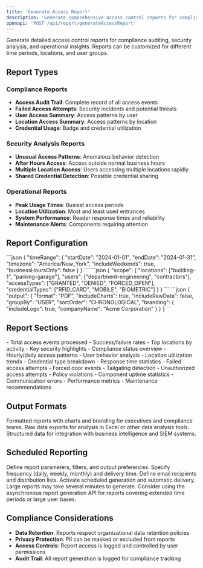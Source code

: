 ```yaml
---
title: 'Generate Access Report'
description: 'Generate comprehensive access control reports for compliance and analysis'
openapi: 'POST /api/report/generateAccessReport'
---
```


Generate detailed access control reports for compliance auditing, security analysis, and operational insights. Reports can be customized for different time periods, locations, and user groups.

## Report Types

### Compliance Reports
- **Access Audit Trail**: Complete record of all access events
- **Failed Access Attempts**: Security incidents and potential threats
- **User Access Summary**: Access patterns by user
- **Location Access Summary**: Access patterns by location
- **Credential Usage**: Badge and credential utilization

### Security Analysis Reports
- **Unusual Access Patterns**: Anomalous behavior detection
- **After Hours Access**: Access outside normal business hours
- **Multiple Location Access**: Users accessing multiple locations rapidly
- **Shared Credential Detection**: Possible credential sharing

### Operational Reports
- **Peak Usage Times**: Busiest access periods
- **Location Utilization**: Most and least used entrances
- **System Performance**: Reader response times and reliability
- **Maintenance Alerts**: Components requiring attention

## Report Configuration

<Tabs>
<Tab title="Time Period">
```json
{
  "timeRange": {
    "startDate": "2024-01-01",
    "endDate": "2024-01-31",
    "timezone": "America/New_York",
    "includeWeekends": true,
    "businessHoursOnly": false
  }
}
```
</Tab>

<Tab title="Scope Filters">
```json
{
  "scope": {
    "locations": ["building-1", "parking-garage"],
    "users": ["department-engineering", "contractors"],
    "accessTypes": ["GRANTED", "DENIED", "FORCED_OPEN"],
    "credentialTypes": ["RFID_CARD", "MOBILE", "BIOMETRIC"]
  }
}
```
</Tab>

<Tab title="Output Format">
```json
{
  "output": {
    "format": "PDF",
    "includeCharts": true,
    "includeRawData": false,
    "groupBy": "USER",
    "sortOrder": "CHRONOLOGICAL",
    "branding": {
      "includeLogo": true,
      "companyName": "Acme Corporation"
    }
  }
}
```
</Tab>
</Tabs>

## Report Sections

<AccordionGroup>
<Accordion title="Executive Summary">
- Total access events processed
- Success/failure rates
- Top locations by activity
- Key security highlights
- Compliance status overview
</Accordion>

<Accordion title="Detailed Analytics">
- Hourly/daily access patterns
- User behavior analysis
- Location utilization trends
- Credential type breakdown
- Response time statistics
</Accordion>

<Accordion title="Security Incidents">
- Failed access attempts
- Forced door events
- Tailgating detection
- Unauthorized access attempts
- Policy violations
</Accordion>

<Accordion title="System Health">
- Component uptime statistics
- Communication errors
- Performance metrics
- Maintenance recommendations
</Accordion>
</AccordionGroup>

## Output Formats

<CardGroup cols={3}>
<Card title="PDF Reports" icon="file-pdf">
Formatted reports with charts and branding for executives and compliance teams.
</Card>

<Card title="CSV Data" icon="file-csv">
Raw data exports for analysis in Excel or other data analysis tools.
</Card>

<Card title="JSON Data" icon="code">
Structured data for integration with business intelligence and SIEM systems.
</Card>
</CardGroup>

## Scheduled Reporting

<Steps>
<Step title="Configure Report Template">
Define report parameters, filters, and output preferences.
</Step>

<Step title="Set Schedule">
Specify frequency (daily, weekly, monthly) and delivery time.
</Step>

<Step title="Configure Recipients">
Define email recipients and distribution lists.
</Step>

<Step title="Enable Automation">
Activate scheduled generation and automatic delivery.
</Step>
</Steps>

<Warning>
Large reports may take several minutes to generate. Consider using the asynchronous report generation API for reports covering extended time periods or large user bases.
</Warning>

## Compliance Considerations

- **Data Retention**: Reports respect organizational data retention policies
- **Privacy Protection**: PII can be masked or excluded from reports
- **Access Controls**: Report access is logged and controlled by user permissions
- **Audit Trail**: All report generation is logged for compliance tracking